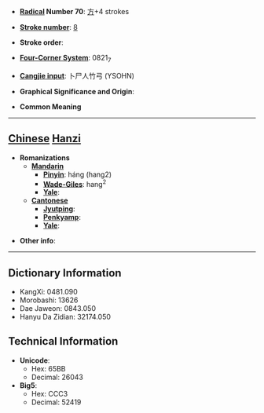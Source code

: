 * '''[[Wiktionary:Chinese radical index| Radical]] Number 70''': [[Wiktionary:Chinese radical index 方|方]]+4 strokes

* '''[[Wiktionary:Chinese total strokes index|Stroke number]]''': [[Wiktionary:Chinese total strokes index 8|8]]

* '''Stroke order''': 

* '''[[Wiktionary:Chinese four corner index|Four-Corner System]]''': 0821<sub>7</sub>

* '''[[Wiktionary:Chinese Cangjie index|Cangjie input]]''': 卜尸人竹弓 (YSOHN)

* '''Graphical Significance and Origin''': 

* '''Common Meaning'''

----

== [[Chinese]] [[Hanzi]] ==

* '''Romanizations'''
** '''[[Mandarin]]'''
*** '''[[Pinyin]]''': háng (hang2)
*** '''[[Wade-Giles]]''': hang<sup>2</sup>
*** '''[[Yale]]''': 
** '''[[Cantonese]]'''
*** '''[[Jyutping]]''':
*** '''[[Penkyamp]]''': 
*** '''[[Yale]]''': 

* '''Other info''': 

----

== Dictionary Information ==

* KangXi: 0481.090
* Morobashi: 13626
* Dae Jaweon: 0843.050
* Hanyu Da Zidian: 32174.050

== Technical Information ==

* '''Unicode''':
** Hex: 65BB
** Decimal: 26043
* '''Big5''':
** Hex: CCC3
** Decimal: 52419